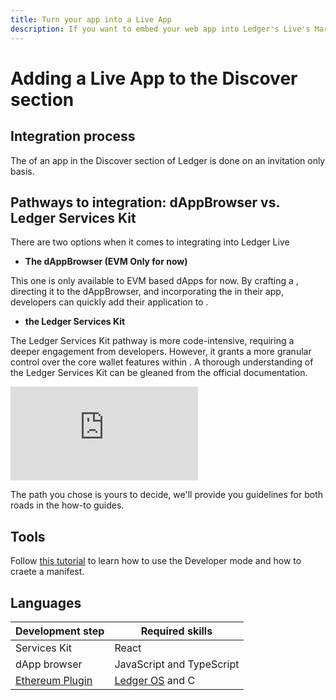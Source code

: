 ```yaml
---
title: Turn your app into a Live App
description: If you want to embed your web app into Ledger's Live's Market place, also known as our Discover section, you've come to the right place 
---
```



# Adding a Live App to the Discover section

## Integration process

The <Glossary word="integration"></Glossary> of an app in the Discover section of Ledger is done on an invitation only basis.

## Pathways to integration: dAppBrowser vs. Ledger Services Kit

There are two options when it comes to integrating into Ledger Live

- **The dAppBrowser (EVM Only for now)**

This one is only available to EVM based dApps for now. By crafting a <Glossary word="manifest"></Glossary>, directing it to the dAppBrowser, and incorporating the <Glossary word="Iframe Provider"></Glossary> in their app, developers can quickly add their application to <Glossary word="Ledger Live"></Glossary>.

- **the Ledger Services Kit**

The Ledger Services Kit pathway is more code-intensive, requiring a deeper engagement from developers. However, it grants a more granular control over the core wallet features within <Glossary word="Ledger Live"></Glossary>. A thorough understanding of the Ledger Services Kit can be gleaned from the official documentation.  


<div style={{width: "100%"}} className="center">
	<div style={{position: "relative", paddingBottom: "56.25%", paddingTop: 0, height: 0}}>
		<iframe title="Live App Structure" frameBorder="0" style={{position: "absolute", top: 0, left: 0, width: "100%", height: "100%"}} src="https://view.genial.ly/65241621e3a92300127e47e8" type="text/html" allowscriptaccess="always" allowFullScreen={true} scrolling="yes" allownetworking="all"></iframe> 
	</div> 
</div>

The path you chose is yours to decide, we'll provide you guidelines for both roads in the how-to guides.

## Tools

Follow [this tutorial](./tutorials/live-app) to learn how to use the Developer mode and how to craete a manifest.

## Languages


|  Development step               |  Required skills           |
|---------------------------------|----------------------------|
| Services Kit                    |  React                     | 
| dApp browser                    |  JavaScript and TypeScript |
| [Ethereum Plugin](../../device-app/integration/how-to/plugin)| [Ledger OS](../../device-app/explanation/ledger-os/introduction) and C |



